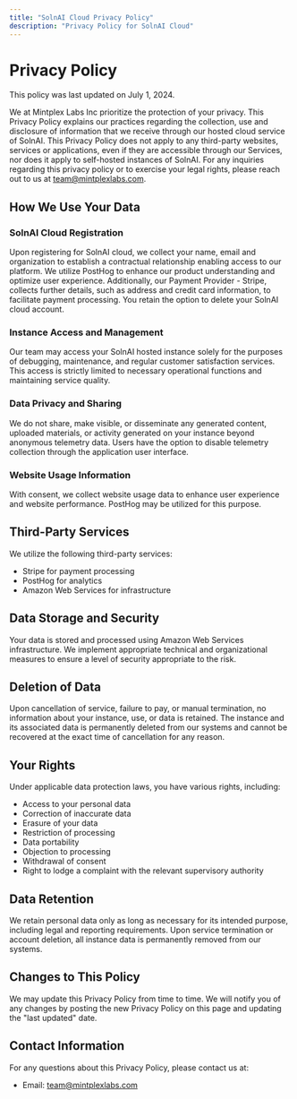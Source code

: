 ```yaml
---
title: "SolnAI Cloud Privacy Policy"
description: "Privacy Policy for SolnAI Cloud"
---
```


# Privacy Policy

This policy was last updated on July 1, 2024.

We at Mintplex Labs Inc prioritize the protection of your privacy. This Privacy Policy explains our practices regarding the collection, use and disclosure of information that we receive through our hosted cloud service of SolnAI. This Privacy Policy does not apply to any third-party websites, services or applications, even if they are accessible through our Services, nor does it apply to self-hosted instances of SolnAI. For any inquiries regarding this privacy policy or to exercise your legal rights, please reach out to us at team@mintplexlabs.com.

## How We Use Your Data

### SolnAI Cloud Registration

Upon registering for SolnAI cloud, we collect your name, email and organization to establish a contractual relationship enabling access to our platform. We utilize PostHog to enhance our product understanding and optimize user experience. Additionally, our Payment Provider - Stripe, collects further details, such as address and credit card information, to facilitate payment processing. You retain the option to delete your SolnAI cloud account.

### Instance Access and Management

Our team may access your SolnAI hosted instance solely for the purposes of debugging, maintenance, and regular customer satisfaction services. This access is strictly limited to necessary operational functions and maintaining service quality.

### Data Privacy and Sharing

We do not share, make visible, or disseminate any generated content, uploaded materials, or activity generated on your instance beyond anonymous telemetry data. Users have the option to disable telemetry collection through the application user interface.

### Website Usage Information

With consent, we collect website usage data to enhance user experience and website performance. PostHog may be utilized for this purpose.

## Third-Party Services

We utilize the following third-party services:

- Stripe for payment processing
- PostHog for analytics
- Amazon Web Services for infrastructure

## Data Storage and Security

Your data is stored and processed using Amazon Web Services infrastructure. We implement appropriate technical and organizational measures to ensure a level of security appropriate to the risk.

## Deletion of Data

Upon cancellation of service, failure to pay, or manual termination, no information about your instance, use, or data is retained. The instance and its associated data is permanently deleted from our systems and cannot be recovered at the exact time of cancellation for any reason.

## Your Rights

Under applicable data protection laws, you have various rights, including:

- Access to your personal data
- Correction of inaccurate data
- Erasure of your data
- Restriction of processing
- Data portability
- Objection to processing
- Withdrawal of consent
- Right to lodge a complaint with the relevant supervisory authority

## Data Retention

We retain personal data only as long as necessary for its intended purpose, including legal and reporting requirements. Upon service termination or account deletion, all instance data is permanently removed from our systems.

## Changes to This Policy

We may update this Privacy Policy from time to time. We will notify you of any changes by posting the new Privacy Policy on this page and updating the "last updated" date.

## Contact Information

For any questions about this Privacy Policy, please contact us at:

- Email: team@mintplexlabs.com
